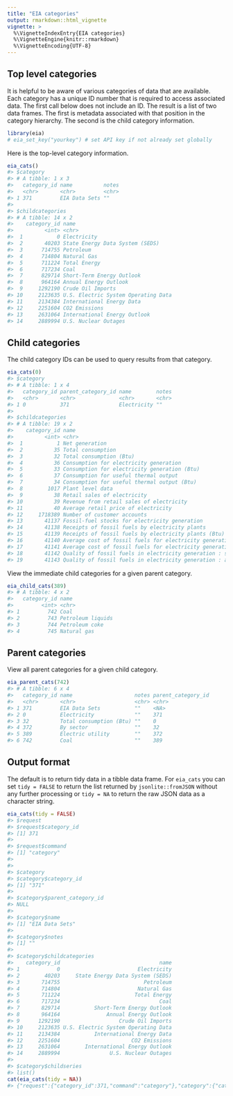 ---
title: "EIA categories"
output: rmarkdown::html_vignette
vignette: >
  %\VignetteIndexEntry{EIA categories}
  %\VignetteEngine{knitr::rmarkdown}
  %\VignetteEncoding{UTF-8}
---



## Top level categories

It is helpful to be aware of various categories of data that are available. Each category has a unique ID number that is required to access associated data. The first call below does not include an ID. The result is a list of two data frames. The first is metadata associated with that position in the category hierarchy. The second is the child category information.


```r
library(eia)
# eia_set_key("yourkey") # set API key if not already set globally
```

Here is the top-level category information.


```r
eia_cats()
#> $category
#> # A tibble: 1 x 3
#>   category_id name          notes
#>   <chr>       <chr>         <chr>
#> 1 371         EIA Data Sets ""   
#> 
#> $childcategories
#> # A tibble: 14 x 2
#>    category_id name                               
#>          <int> <chr>                              
#>  1           0 Electricity                        
#>  2       40203 State Energy Data System (SEDS)    
#>  3      714755 Petroleum                          
#>  4      714804 Natural Gas                        
#>  5      711224 Total Energy                       
#>  6      717234 Coal                               
#>  7      829714 Short-Term Energy Outlook          
#>  8      964164 Annual Energy Outlook              
#>  9     1292190 Crude Oil Imports                  
#> 10     2123635 U.S. Electric System Operating Data
#> 11     2134384 International Energy Data          
#> 12     2251604 CO2 Emissions                      
#> 13     2631064 International Energy Outlook       
#> 14     2889994 U.S. Nuclear Outages
```

## Child categories

The child category IDs can be used to query results from that category.


```r
eia_cats(0)
#> $category
#> # A tibble: 1 x 4
#>   category_id parent_category_id name        notes
#>   <chr>       <chr>              <chr>       <chr>
#> 1 0           371                Electricity ""   
#> 
#> $childcategories
#> # A tibble: 19 x 2
#>    category_id name                                                              
#>          <int> <chr>                                                             
#>  1           1 Net generation                                                    
#>  2          35 Total consumption                                                 
#>  3          32 Total consumption (Btu)                                           
#>  4          36 Consumption for electricity generation                            
#>  5          33 Consumption for electricity generation (Btu)                      
#>  6          37 Consumption for useful thermal output                             
#>  7          34 Consumption for useful thermal output (Btu)                       
#>  8        1017 Plant level data                                                  
#>  9          38 Retail sales of electricity                                       
#> 10          39 Revenue from retail sales of electricity                          
#> 11          40 Average retail price of electricity                               
#> 12     1718389 Number of customer accounts                                       
#> 13       41137 Fossil-fuel stocks for electricity generation                     
#> 14       41138 Receipts of fossil fuels by electricity plants                    
#> 15       41139 Receipts of fossil fuels by electricity plants (Btu)              
#> 16       41140 Average cost of fossil fuels for electricity generation           
#> 17       41141 Average cost of fossil fuels for electricity generation (per Btu) 
#> 18       41142 Quality of fossil fuels in electricity generation : sulfur content
#> 19       41143 Quality of fossil fuels in electricity generation : ash content
```

View the immediate child categories for a given parent category.


```r
eia_child_cats(389)
#> # A tibble: 4 x 2
#>   category_id name             
#>         <int> <chr>            
#> 1         742 Coal             
#> 2         743 Petroleum liquids
#> 3         744 Petroleum coke   
#> 4         745 Natural gas
```

## Parent categories

View all parent categories for a given child category.


```r
eia_parent_cats(742)
#> # A tibble: 6 x 4
#>   category_id name                    notes parent_category_id
#>   <chr>       <chr>                   <chr> <chr>             
#> 1 371         EIA Data Sets           ""    <NA>              
#> 2 0           Electricity             ""    371               
#> 3 32          Total consumption (Btu) ""    0                 
#> 4 372         By sector               ""    32                
#> 5 389         Electric utility        ""    372               
#> 6 742         Coal                    ""    389
```

## Output format

The default is to return tidy data in a tibble data frame. For `eia_cats` you can set `tidy = FALSE` to return the list returned by `jsonlite::fromJSON` without any further processing or `tidy = NA` to return the raw JSON data as a character string.


```r
eia_cats(tidy = FALSE)
#> $request
#> $request$category_id
#> [1] 371
#> 
#> $request$command
#> [1] "category"
#> 
#> 
#> $category
#> $category$category_id
#> [1] "371"
#> 
#> $category$parent_category_id
#> NULL
#> 
#> $category$name
#> [1] "EIA Data Sets"
#> 
#> $category$notes
#> [1] ""
#> 
#> $category$childcategories
#>    category_id                                name
#> 1            0                         Electricity
#> 2        40203     State Energy Data System (SEDS)
#> 3       714755                           Petroleum
#> 4       714804                         Natural Gas
#> 5       711224                        Total Energy
#> 6       717234                                Coal
#> 7       829714           Short-Term Energy Outlook
#> 8       964164               Annual Energy Outlook
#> 9      1292190                   Crude Oil Imports
#> 10     2123635 U.S. Electric System Operating Data
#> 11     2134384           International Energy Data
#> 12     2251604                       CO2 Emissions
#> 13     2631064        International Energy Outlook
#> 14     2889994                U.S. Nuclear Outages
#> 
#> $category$childseries
#> list()
cat(eia_cats(tidy = NA))
#> {"request":{"category_id":371,"command":"category"},"category":{"category_id":"371","parent_category_id":null,"name":"EIA Data Sets","notes":"","childcategories":[{"category_id":0,"name":"Electricity"},{"category_id":40203,"name":"State Energy Data System (SEDS)"},{"category_id":714755,"name":"Petroleum"},{"category_id":714804,"name":"Natural Gas"},{"category_id":711224,"name":"Total Energy"},{"category_id":717234,"name":"Coal"},{"category_id":829714,"name":"Short-Term Energy Outlook"},{"category_id":964164,"name":"Annual Energy Outlook"},{"category_id":1292190,"name":"Crude Oil Imports"},{"category_id":2123635,"name":"U.S. Electric System Operating Data"},{"category_id":2134384,"name":"International Energy Data"},{"category_id":2251604,"name":"CO2 Emissions"},{"category_id":2631064,"name":"International Energy Outlook"},{"category_id":2889994,"name":"U.S. Nuclear Outages"}],"childseries":[]}}
```
